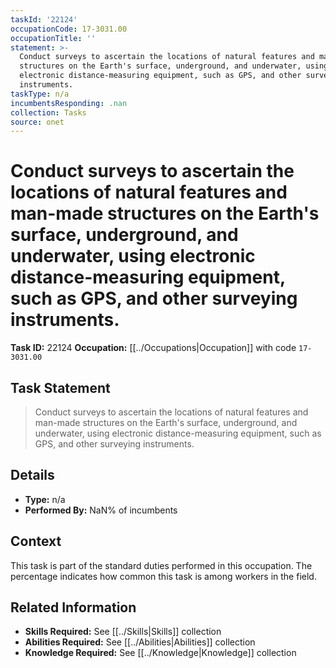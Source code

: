 ```yaml
---
taskId: '22124'
occupationCode: 17-3031.00
occupationTitle: ''
statement: >-
  Conduct surveys to ascertain the locations of natural features and man-made
  structures on the Earth's surface, underground, and underwater, using
  electronic distance-measuring equipment, such as GPS, and other surveying
  instruments.
taskType: n/a
incumbentsResponding: .nan
collection: Tasks
source: onet
---
```

# Conduct surveys to ascertain the locations of natural features and man-made structures on the Earth's surface, underground, and underwater, using electronic distance-measuring equipment, such as GPS, and other surveying instruments.

**Task ID:** 22124
**Occupation:** [[../Occupations|Occupation]] with code `17-3031.00`

## Task Statement

> Conduct surveys to ascertain the locations of natural features and man-made structures on the Earth's surface, underground, and underwater, using electronic distance-measuring equipment, such as GPS, and other surveying instruments.

## Details

- **Type:** n/a
- **Performed By:** NaN% of incumbents

## Context

This task is part of the standard duties performed in this occupation. The percentage indicates how common this task is among workers in the field.

## Related Information

- **Skills Required:** See [[../Skills|Skills]] collection
- **Abilities Required:** See [[../Abilities|Abilities]] collection
- **Knowledge Required:** See [[../Knowledge|Knowledge]] collection
